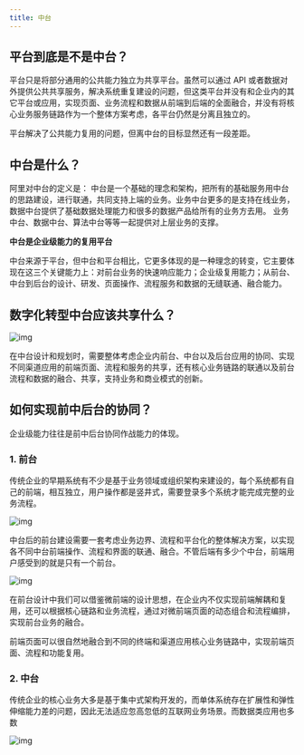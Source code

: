 ```yaml
---
title: 中台
---
```

## 平台到底是不是中台？
平台只是将部分通用的公共能力独立为共享平台。虽然可以通过 API 或者数据对外提供公共共享服务，解决系统重复建设的问题，但这类平台并没有和企业内的其它平台或应用，实现页面、业务流程和数据从前端到后端的全面融合，并没有将核心业务服务链路作为一个整体方案考虑，各平台仍然是分离且独立的。

平台解决了公共能力复用的问题，但离中台的目标显然还有一段差距。

## 中台是什么？

阿里对中台的定义是： 中台是一个基础的理念和架构，把所有的基础服务用中台的思路建设，进行联通，共同支持上端的业务。业务中台更多的是支持在线业务，数据中台提供了基础数据处理能力和很多的数据产品给所有的业务方去用。
业务中台、数据中台、算法中台等等一起提供对上层业务的支撑。

**中台是企业级能力的复用平台**


中台来源于平台，但中台和平台相比，它更多体现的是一种理念的转变，它主要体现在这三个关键能力上：对前台业务的快速响应能力；企业级复用能力；从前台、中台到后台的设计、研发、页面操作、流程服务和数据的无缝联通、融合能力。

## 数字化转型中台应该共享什么？

![img](https://wkq-img.oss-cn-chengdu.aliyuncs.com/img/09d70aae8b66092bc692ac30510f9145.jpg)

在中台设计和规划时，需要整体考虑企业内前台、中台以及后台应用的协同、实现不同渠道应用的前端页面、流程和服务的共享，还有核心业务链路的联通以及前台流程和数据的融合、共享，支持业务和商业模式的创新。

## 如何实现前中后台的协同？

企业级能力往往是前中后台协同作战能力的体现。

### 1. 前台

传统企业的早期系统有不少是基于业务领域或组织架构来建设的，每个系统都有自己的前端，相互独立，用户操作都是竖井式，需要登录多个系统才能完成完整的业务流程。

![img](https://wkq-img.oss-cn-chengdu.aliyuncs.com/img/76c677ccc83912dbc4d09d62c259b391.jpg)

中台后的前台建设需要一套考虑业务边界、流程和平台化的整体解决方案，以实现各不同中台前端操作、流程和界面的联通、融合。不管后端有多少个中台，前端用户感受到的就是只有一个前台。

![img](https://wkq-img.oss-cn-chengdu.aliyuncs.com/img/ba2049c9a3696bbebbd9d60e496df72b.jpg)

在前台设计中我们可以借鉴微前端的设计思想，在企业内不仅实现前端解耦和复用，还可以根据核心链路和业务流程，通过对微前端页面的动态组合和流程编排，实现前台业务的融合。

前端页面可以很自然地融合到不同的终端和渠道应用核心业务链路中，实现前端页面、流程和功能复用。

### 2. 中台

传统企业的核心业务大多是基于集中式架构开发的，而单体系统存在扩展性和弹性伸缩能力差的问题，因此无法适应忽高忽低的互联网业务场景。而数据类应用也多数

![img](https://wkq-img.oss-cn-chengdu.aliyuncs.com/img/261b05056ae6056ff406f7dadf7ac081.jpg)
